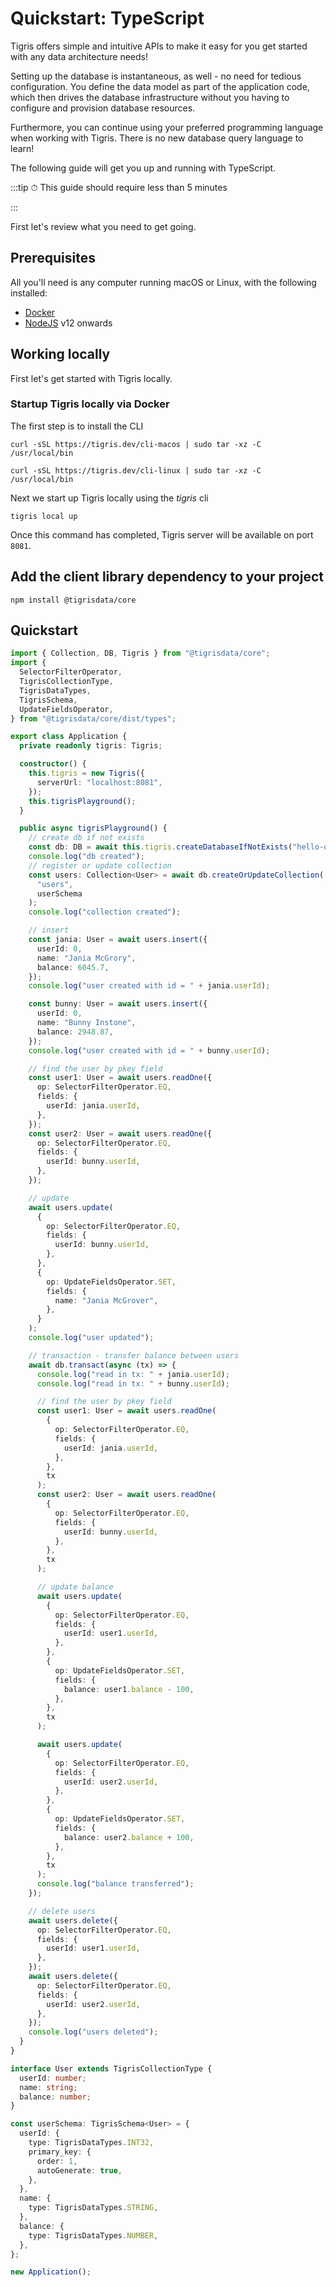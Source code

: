 # Quickstart: TypeScript

Tigris offers simple and intuitive APIs to make it easy for you get started
with any data architecture needs!

Setting up the database is instantaneous, as well - no need for tedious
configuration. You define the data model as part of the application code,
which then drives the database infrastructure without you having to
configure and provision database resources.

Furthermore, you can continue using your preferred programming language when
working with Tigris. There is no new database query language to learn!

The following guide will get you up and running with TypeScript.

:::tip
⏱ This guide should require less than 5 minutes

:::

First let's review what you need to get going.

## Prerequisites

All you'll need is any computer running macOS or Linux, with the following
installed:

- [Docker](https://docs.docker.com/get-docker/)
- [NodeJS](https://nodejs.org/en/) v12 onwards

## Working locally

First let's get started with Tigris locally.

### Startup Tigris locally via Docker

The first step is to install the CLI


<Tabs>
<TabItem value="macOS" label="macOS">

```shell
curl -sSL https://tigris.dev/cli-macos | sudo tar -xz -C /usr/local/bin
```

</TabItem>
<TabItem value="Linux" label="Linux">

```shell
curl -sSL https://tigris.dev/cli-linux | sudo tar -xz -C /usr/local/bin
```

</TabItem>
</Tabs>

Next we start up Tigris locally using the _tigris_ cli

```shell
tigris local up
```

Once this command has completed, Tigris server will be available on port
`8081`.

## Add the client library dependency to your project

```shell
npm install @tigrisdata/core
```

## Quickstart

```typescript title=app.ts
import { Collection, DB, Tigris } from "@tigrisdata/core";
import {
  SelectorFilterOperator,
  TigrisCollectionType,
  TigrisDataTypes,
  TigrisSchema,
  UpdateFieldsOperator,
} from "@tigrisdata/core/dist/types";

export class Application {
  private readonly tigris: Tigris;

  constructor() {
    this.tigris = new Tigris({
      serverUrl: "localhost:8081",
    });
    this.tigrisPlayground();
  }

  public async tigrisPlayground() {
    // create db if not exists
    const db: DB = await this.tigris.createDatabaseIfNotExists("hello-db");
    console.log("db created");
    // register or update collection
    const users: Collection<User> = await db.createOrUpdateCollection(
      "users",
      userSchema
    );
    console.log("collection created");

    // insert
    const jania: User = await users.insert({
      userId: 0,
      name: "Jania McGrory",
      balance: 6045.7,
    });
    console.log("user created with id = " + jania.userId);

    const bunny: User = await users.insert({
      userId: 0,
      name: "Bunny Instone",
      balance: 2948.87,
    });
    console.log("user created with id = " + bunny.userId);

    // find the user by pkey field
    const user1: User = await users.readOne({
      op: SelectorFilterOperator.EQ,
      fields: {
        userId: jania.userId,
      },
    });
    const user2: User = await users.readOne({
      op: SelectorFilterOperator.EQ,
      fields: {
        userId: bunny.userId,
      },
    });

    // update
    await users.update(
      {
        op: SelectorFilterOperator.EQ,
        fields: {
          userId: bunny.userId,
        },
      },
      {
        op: UpdateFieldsOperator.SET,
        fields: {
          name: "Jania McGrover",
        },
      }
    );
    console.log("user updated");

    // transaction - transfer balance between users
    await db.transact(async (tx) => {
      console.log("read in tx: " + jania.userId);
      console.log("read in tx: " + bunny.userId);

      // find the user by pkey field
      const user1: User = await users.readOne(
        {
          op: SelectorFilterOperator.EQ,
          fields: {
            userId: jania.userId,
          },
        },
        tx
      );
      const user2: User = await users.readOne(
        {
          op: SelectorFilterOperator.EQ,
          fields: {
            userId: bunny.userId,
          },
        },
        tx
      );

      // update balance
      await users.update(
        {
          op: SelectorFilterOperator.EQ,
          fields: {
            userId: user1.userId,
          },
        },
        {
          op: UpdateFieldsOperator.SET,
          fields: {
            balance: user1.balance - 100,
          },
        },
        tx
      );

      await users.update(
        {
          op: SelectorFilterOperator.EQ,
          fields: {
            userId: user2.userId,
          },
        },
        {
          op: UpdateFieldsOperator.SET,
          fields: {
            balance: user2.balance + 100,
          },
        },
        tx
      );
      console.log("balance transferred");
    });

    // delete users
    await users.delete({
      op: SelectorFilterOperator.EQ,
      fields: {
        userId: user1.userId,
      },
    });
    await users.delete({
      op: SelectorFilterOperator.EQ,
      fields: {
        userId: user2.userId,
      },
    });
    console.log("users deleted");
  }
}

interface User extends TigrisCollectionType {
  userId: number;
  name: string;
  balance: number;
}

const userSchema: TigrisSchema<User> = {
  userId: {
    type: TigrisDataTypes.INT32,
    primary_key: {
      order: 1,
      autoGenerate: true,
    },
  },
  name: {
    type: TigrisDataTypes.STRING,
  },
  balance: {
    type: TigrisDataTypes.NUMBER,
  },
};

new Application();
```

